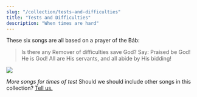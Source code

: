 ```yaml
---
slug: "/collection/tests-and-difficulties"
title: "Tests and Difficulties"
description: "When times are hard"
---
```


<Prose>
    These six songs are all based on a prayer of the Báb:
    <blockquote>Is there any Remover of difficulties save God? Say: Praised be God! He is God! All are His servants, and all abide by His bidding!</blockquote>
</Prose>

<SongCollection>
    <Song songSlug="is-there-any-remover" />
    <Song songSlug="kodi-palinso-wina" />
    <Song songSlug="iparhi-allos-litrotis" />
    <Song songSlug="kuna-mtu" />
    <Song songSlug="is-there-any-remover-of-difficulties" />
    <Song songSlug="remover-of-difficulties" />
</SongCollection>

![](./banner.jpg)

<Prose>
    <em>More songs for times of test</em>
</Prose>

<SongCollection>
    <Song songSlug="armed" />
    <Song songSlug="ya-allah-el-mustaghas" />
    <Song songSlug="be-calm-be-strong-be-grateful" />
    <Song songSlug="bear-and-endure" />
    <Song songSlug="corrobora" />
    <Song songSlug="refrenergy" />
    <Song songSlug="erquicke" />
    <Song songSlug="find-me" />
    <Song songSlug="if-any-differences" />
    <Song songSlug="no-one-but-thee" />
    <Song songSlug="o-fire-of-the-worlds" />
    <Song songSlug="o-lord-i-am-weak" />
    <Song songSlug="rely-upon-god" />
    <Song songSlug="remember-at-all-times" />
    <Song songSlug="sorrow-not" />
    <Song songSlug="where-there-is-love" />
</SongCollection>

<Prose>
    Should we should include other songs in this collection? <a href="/contact">Tell us.</a>
</Prose>